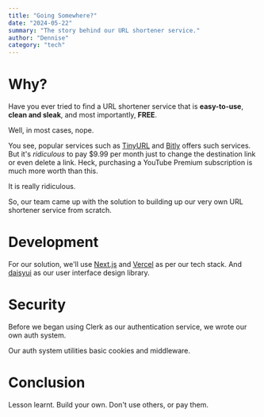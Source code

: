 ```yaml
---
title: "Going Somewhere?"
date: "2024-05-22"
summary: "The story behind our URL shortener service."
author: "Dennise"
category: "tech"
---
```


# Why?

Have you ever tried to find a URL shortener service that is **easy-to-use**, **clean and sleak**, and most importantly, **FREE**.

Well, in most cases, nope.

You see, popular services such as [TinyURL](https://tinyurl.com) and [Bitly](https://bitly.com/) offers such services. But it's *ridiculous* to pay $9.99 per month just to change the destination link or even delete a link. Heck, purchasing a YouTube Premium subscription is much more worth than this.

It is really ridiculous.

So, our team came up with the solution to building up our very own URL shortener service from scratch.

# Development

For our solution, we'll use [Next.js](https://nextjs.org) and [Vercel](https://vercel.com) as per our tech stack. And [daisyui](https://daisyui.com) as our user interface design library.

# Security

Before we began using Clerk as our authentication service, we wrote our own auth system.

Our auth system utilities basic cookies and middleware.

# Conclusion

Lesson learnt. Build your own. Don't use others, or pay them.
